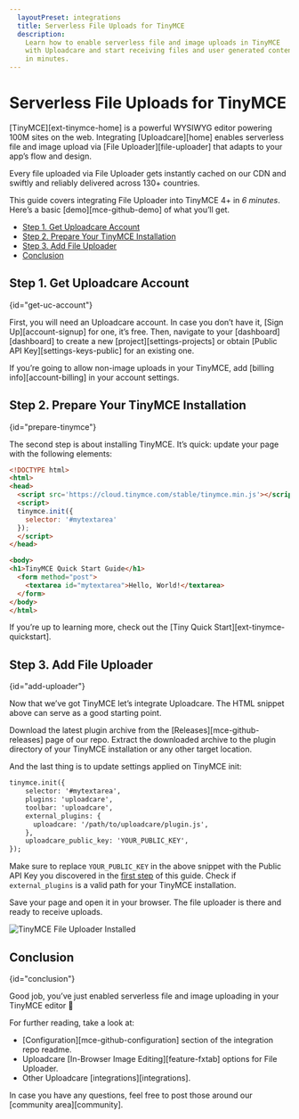 ```yaml
---
  layoutPreset: integrations
  title: Serverless File Uploads for TinyMCE
  description:
    Learn how to enable serverless file and image uploads in TinyMCE
    with Uploadcare and start receiving files and user generated content
    in minutes.
---
```


# Serverless File Uploads for TinyMCE

[TinyMCE][ext-tinymce-home] is a powerful WYSIWYG editor powering 100M sites on
the web. Integrating [Uploadcare][home] enables serverless file and image
upload via [File Uploader][file-uploader] that adapts to your app’s
flow and design.

Every file uploaded via File Uploader gets instantly cached on our CDN and
swiftly and reliably delivered across 130+ countries.

This guide covers integrating File Uploader into TinyMCE 4+ in _6 minutes_.
Here’s a basic [demo][mce-github-demo] of what you’ll get.

* [Step 1. Get Uploadcare Account](#get-uc-account)
* [Step 2. Prepare Your TinyMCE Installation](#prepare-tinymce)
* [Step 3. Add File Uploader](#add-uploader)
* [Conclusion](#conclusion)

## Step 1. Get Uploadcare Account
{id="get-uc-account"}

First, you will need an Uploadcare account. In case you don’t have it,
[Sign Up][account-signup] for one, it’s free. Then, navigate to your
[dashboard][dashboard] to create a new [project][settings-projects] or obtain
[Public API Key][settings-keys-public] for an existing one.

If you’re going to allow non-image uploads in your TinyMCE, add
[billing info][account-billing] in your account settings.

## Step 2. Prepare Your TinyMCE Installation
{id="prepare-tinymce"}

The second step is about installing TinyMCE. It’s quick: update your page with
the following elements:

```html
<!DOCTYPE html>
<html>
<head>
  <script src='https://cloud.tinymce.com/stable/tinymce.min.js'></script>
  <script>
  tinymce.init({
    selector: '#mytextarea'
  });
  </script>
</head>

<body>
<h1>TinyMCE Quick Start Guide</h1>
  <form method="post">
    <textarea id="mytextarea">Hello, World!</textarea>
  </form>
</body>
</html>
```

If you’re up to learning more, check out the
[Tiny Quick Start][ext-tinymce-quickstart].

## Step 3. Add File Uploader
{id="add-uploader"}

Now that we’ve got TinyMCE let’s integrate Uploadcare. The HTML snippet above
can serve as a good starting point.

Download the latest plugin archive from the [Releases][mce-github-releases]
page of our repo. Extract the downloaded archive to the plugin directory of your
TinyMCE installation or any other target location.

And the last thing is to update settings applied on TinyMCE init:

```html
tinymce.init({
    selector: '#mytextarea',
    plugins: 'uploadcare',
    toolbar: 'uploadcare',
    external_plugins: {
      uploadcare: '/path/to/uploadcare/plugin.js',
    },
    uploadcare_public_key: 'YOUR_PUBLIC_KEY',
});
```

Make sure to replace `YOUR_PUBLIC_KEY` in the above snippet with the Public API
Key you discovered in the [first step](#get-uc-account) of this guide. Check if
`external_plugins` is a valid path for your TinyMCE installation.

Save your page and open it in your browser. The file uploader is there and ready to
receive uploads.

<img src="https://ucarecdn.com/094dd28d-b80c-4fb2-ba00-668f9faa7271/-/preview/-/resize/680x/-/format/auto/-/progressive/yes/tinymce-button-installed.jpg"
    srcSet="https://ucarecdn.com/094dd28d-b80c-4fb2-ba00-668f9faa7271/-/preview/-/resize/1360x/-/quality/lightest/-/format/auto/-/progressive/yes/tinymce-button-installed@2x.jpg 2x"
    alt="TinyMCE File Uploader Installed" />

## Conclusion
{id="conclusion"}

Good job, you’ve just enabled serverless file and image uploading in your TinyMCE
editor 🙂

For further reading, take a look at:

* [Configuration][mce-github-configuration] section of the integration repo
  readme.
* Uploadcare [In-Browser Image Editing][feature-fxtab] options for File
  Uploader.
* Other Uploadcare [integrations][integrations].

In case you have any questions, feel free to post those around our
[community area][community].
